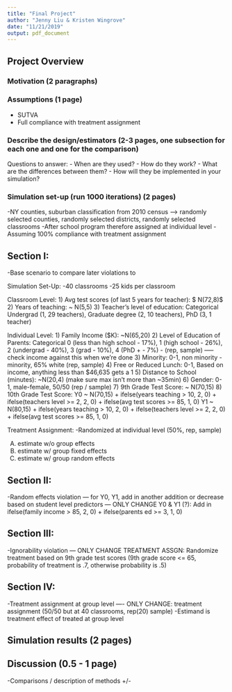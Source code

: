 ```yaml
---
title: "Final Project"
author: "Jenny Liu & Kristen Wingrove"
date: "11/21/2019"
output: pdf_document
---
```


## Project Overview

### Motivation (2 paragraphs)

### Assumptions (1 page)
- SUTVA
- Full compliance with treatment assignment

### Describe the design/estimators (2-3 pages, one subsection for each one and one for the comparison)
Questions to answer:
- When are they used?
- How do they work?
- What are the differences between them?
- How will they be implemented in your simulation? 

### Simulation set-up (run 1000 iterations) (2 pages)
-NY counties, suburban classification from 2010 census --> 
randomly selected counties, randomly selected districts, randomly selected classrooms 
-After school program therefore assigned at individual level
-Assuming 100% compliance with treatment assignment

## Section I:
-Base scenario to compare later violations to

  Simulation Set-Up:
    -40 classrooms
    -25 kids per classroom
   
   Classroom Level:
   1) Avg test scores (of last 5 years for teacher): $ \sim N(72,8)$ 
   2) Years of teaching: ~ N(5,5)
   3) Teacher's level of education: Categorical Undergrad (1, 29 teachers), Graduate degree (2, 10 teachers), PhD (3, 1 teacher)
   
   Individual Level:
   1) Family Income ($K): ~N(65,20)
   2) Level of Education of Parents: Categorical 0 (less than high school - 17%), 1 (high school - 26%), 2 (undergrad - 40%), 3 (grad - 10%), 4 (PhD + - 7%) - (rep, sample)
   -----check income against this when we're done
   3) Minority: 0-1, non minority - minority, 65% white (rep, sample)
   4) Free or Reduced Lunch: 0-1, Based on income, anything less than $46,635 gets a 1
   5) Distance to School (minutes): ~N(20,4) (make sure max isn't more than ~35min)
   6) Gender: 0-1, male-female, 50/50 (rep / sample)
   7) 9th Grade Test Score: ~ N(70,15)
   8) 10th Grade Test Score: Y0 ~ N(70,15) + ifelse(years teaching > 10, 2, 0) + ifelse(teachers level >= 2, 2, 0) + 
                                             ifelse(avg test scores >= 85, 1, 0)
                             Y1 ~ N(80,15) + ifelse(years teaching > 10, 2, 0) + ifelse(teachers level >= 2, 2, 0) + 
                                             ifelse(avg test scores >= 85, 1, 0)
  
   Treatment Assignment:
   -Randomized at individual level (50%, rep, sample)

A) estimate w/o group effects
B) estimate w/ group fixed effects
C) estimate w/ group random effects

## Section II:
-Random effects violation
--- for Y0, Y1, add in another addition or decrease based on student level predictors
--- ONLY CHANGE Y0 & Y1 (?): Add in ifelse(family income > 85, 2, 0) + ifelse(parents ed >= 3, 1, 0)

## Section III:
-Ignorability violation
--- ONLY CHANGE TREATMENT ASSGN: Randomize treatment based on 9th grade test scores (9th grade score <= 65, probability of treatment is .7, otherwise probability is .5)
 
## Section IV: 
-Treatment assignment at group level
---- ONLY CHANGE: treatment assignment (50/50 but at 40 classrooms, rep(20) sample)
-Estimand is treatment effect of treated at group level


## Simulation results (2 pages)


## Discussion (0.5 - 1 page)
-Comparisons / description of methods +/-

